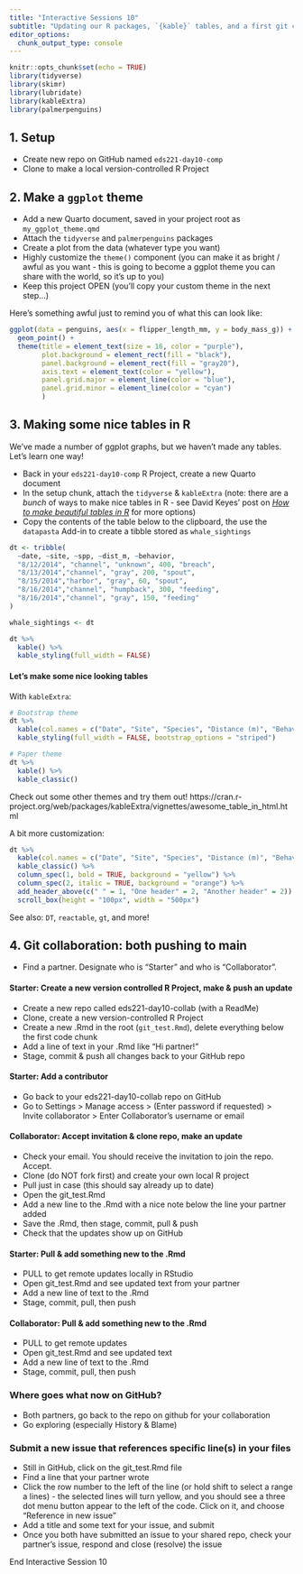 ```yaml
---
title: "Interactive Sessions 10"
subtitle: "Updating our R packages, `{kable}` tables, and a first git collaboration"
editor_options: 
  chunk_output_type: console
---
```


```r
knitr::opts_chunk$set(echo = TRUE)
library(tidyverse)
library(skimr)
library(lubridate)
library(kableExtra)
library(palmerpenguins)
```

## 1. Setup

- Create new repo on GitHub named `eds221-day10-comp`
- Clone to make a local version-controlled R Project

## 2. Make a `ggplot` theme

- Add a new Quarto document, saved in your project root as `my_ggplot_theme.qmd`
- Attach the `tidyverse` and `palmerpenguins` packages
- Create a plot from the data (whatever type you want)
- Highly customize the `theme()` component (you can make it as bright / awful as you want - this is going to become a ggplot theme you can share with the world, so it's up to you)
- Keep this project OPEN (you'll copy your custom theme in the next step...)

Here's something awful just to remind you of what this can look like:

```r

ggplot(data = penguins, aes(x = flipper_length_mm, y = body_mass_g)) +
  geom_point() +
  theme(title = element_text(size = 16, color = "purple"),
        plot.background = element_rect(fill = "black"),
        panel.background = element_rect(fill = "gray20"),
        axis.text = element_text(color = "yellow"),
        panel.grid.major = element_line(color = "blue"),
        panel.grid.minor = element_line(color = "cyan")
        )

```

<!-- ## 3. Updating our R package

- In a new session (so your existing project stays open), reopen the R Project for your R package you created last week
- Install and Restart your package (this should also attach your package)
- Remind yourself of what functions exist in the package (one way: in the Packages tab, click on your package name to see a list)
- Create a new R script (.R )
- Copy and paste just the `theme()` component of your customized ggplot graph that you just made into your empty R script. For the example above, that would just be: 

```r
theme(title = element_text(size = 16, color = "purple"),
        plot.background = element_rect(fill = "black"),
        panel.background = element_rect(fill = "gray20"),
        axis.text = element_text(color = "yellow"),
        panel.grid.major = element_line(color = "blue"),
        panel.grid.minor = element_line(color = "cyan")
        )
```

- Put that theme inside of a function, and assign it a name. For example: 

```r
theme_eighties <- function() {theme(title = element_text(size = 16, color = "purple"),
      plot.background = element_rect(fill = "black"),
      panel.background = element_rect(fill = "gray20"),
      axis.text = element_text(color = "yellow"),
      panel.grid.major = element_line(color = "blue"),
      panel.grid.minor = element_line(color = "cyan")
)
}
```

- Save your script **using the same name as the function** in the `R` folder (e.g. this one would be `theme_eighties.R`)
- Add a `Roxygen` skeleton (recall: click within your function > Code > Insert Roxygen skeleton), and update the title (note that there aren't any arguments / params)
- `devtools::document()` to produce the R documentation for your new function
- Install & restart
- Try it out! Back in your *other* project, attach your package (which you just reinstalled), then make a plot that uses your custom theme from your package! 

For example, if mine is called `tacopika`: 

```r
library(tacopika)

ggplot(data = penguins, aes(x = flipper_length_mm, y = body_mass_g)) +
  geom_point() +
  theme_eighties()
```

- Stage, commit, & push changes back to your GitHub repo
- Share your repo information (username/reponame) with your neighbor so they can install your package from GitHub! Recall: `devtools::install_github("username/reponame")`
- Test your neighbors new & improved R package and try out their custom theme!  --> 

## 3.  Making some nice tables in R

We've made a number of ggplot graphs, but we haven't made any tables. Let's learn one way! 

- Back in your `eds221-day10-comp` R Project, create a new Quarto document
- In the setup chunk, attach the `tidyverse` & `kableExtra` (note: there are a *bunch* of ways to make nice tables in R - see David Keyes' post on [*How to make beautiful tables in R*](https://rfortherestofus.com/2019/11/how-to-make-beautiful-tables-in-r/) for more options)
- Copy the contents of the table below to the clipboard, the use the `datapasta` Add-in to create a tibble stored as `whale_sightings`

```r

dt <- tribble(
  ~date, ~site, ~spp, ~dist_m, ~behavior,
  "8/12/2014", "channel", "unknown", 400, "breach",
  "8/13/2014","channel", "gray", 200, "spout",
  "8/15/2014","harbor", "gray", 60, "spout",
  "8/16/2014","channel", "humpback", 300, "feeding",
  "8/16/2014","channel", "gray", 150, "feeding"
)

whale_sightings <- dt

dt %>% 
  kable() %>% 
  kable_styling(full_width = FALSE)
```

#### Let's make some nice looking tables

With `kableExtra`: 
```r
# Bootstrap theme
dt %>% 
  kable(col.names = c("Date", "Site", "Species", "Distance (m)", "Behavior")) %>% 
  kable_styling(full_width = FALSE, bootstrap_options = "striped")

# Paper theme
dt %>% 
  kable() %>% 
  kable_classic()
```

Check out some other themes and try them out! 
https://cran.r-project.org/web/packages/kableExtra/vignettes/awesome_table_in_html.html

A bit more customization: 
```r
dt %>% 
  kable(col.names = c("Date", "Site", "Species", "Distance (m)", "Behavior")) %>% 
  kable_classic() %>% 
  column_spec(1, bold = TRUE, background = "yellow") %>% 
  column_spec(2, italic = TRUE, background = "orange") %>% 
  add_header_above(c(" " = 1, "One header" = 2, "Another header" = 2)) %>% 
  scroll_box(height = "100px", width = "500px")
```

See also: `DT`, `reactable`, `gt`, and more! 

## 4. Git collaboration: both pushing to main

- Find a partner. Designate who is "Starter" and who is "Collaborator". 

#### Starter: Create a new version controlled R Project, make & push an update

- Create a new repo called eds221-day10-collab (with a ReadMe)
- Clone, create a new version-controlled R Project
- Create a new .Rmd in the root (`git_test.Rmd`), delete everything below the first code chunk
- Add a line of text in your .Rmd like “Hi partner!”
- Stage, commit & push all changes back to your GitHub repo

#### Starter: Add a contributor

- Go back to your eds221-day10-collab repo on GitHub
- Go to Settings > Manage access > (Enter password if requested) > Invite collaborator > Enter Collaborator’s username or email

#### Collaborator: Accept invitation & clone repo, make an update

- Check your email. You should receive the invitation to join the repo. Accept.
- Clone (do NOT fork first) and create your own local R project
- Pull just in case (this should say already up to date)
- Open the git_test.Rmd 
- Add a new line to the .Rmd with a nice note below the line your partner added
- Save the .Rmd, then stage, commit, pull & push 
- Check that the updates show up on GitHub

#### Starter: Pull & add something new to the .Rmd

- PULL to get remote updates locally in RStudio
- Open git_test.Rmd and see updated text from your partner
- Add a new line of text to the .Rmd
- Stage, commit, pull, then push

#### Collaborator: Pull & add something new to the .Rmd

- PULL to get remote updates
- Open git_test.Rmd and see updated text
- Add a new line of text to the .Rmd
- Stage, commit, pull, then push

### Where goes what now on GitHub?

- Both partners, go back to the repo on github for your collaboration
- Go exploring (especially History & Blame)

### Submit a new issue that references specific line(s) in your files

- Still in GitHub, click on the git_test.Rmd file
- Find a line that your partner wrote
- Click the row number to the left of the line (or hold shift to select a range a lines) - the selected lines will turn yellow, and you should see a three dot menu button appear to the left of the code. Click on it, and choose "Reference in new issue"
- Add a title and some text for your issue, and submit
- Once you both have submitted an issue to your shared repo, check your partner's issue, respond and close (resolve) the issue

::: {.center-text .body-text-xl .teal-text}
End Interactive Session 10
:::

